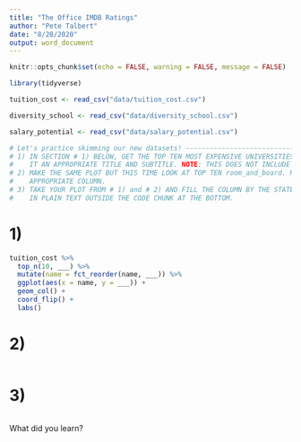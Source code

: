 ```yaml
---
title: "The Office IMDB Ratings"
author: "Pete Talbert"
date: "8/20/2020"
output: word_document
---
```


```r
knitr::opts_chunk$set(echo = FALSE, warning = FALSE, message = FALSE)

library(tidyverse)

tuition_cost <- read_csv("data/tuition_cost.csv")

diversity_school <- read_csv("data/diversity_school.csv")

salary_potential <- read_csv("data/salary_potential.csv")


```

```r
# Let's practice skimming our new datasets! -----------------------------------
# 1) IN SECTION # 1) BELOW, GET THE TOP TEN MOST EXPENSIVE UNIVERSITIES (BY out_of_state_tuition). CREATE A ORDERED FLIPPED BARPLOT FROM THIS. GIVE
#    IT AN APPROPRIATE TITLE AND SUBTITLE. NOTE: THIS DOES NOT INCLUDE count() SINCE WE ALREADY HAVE THE VALUES WE WANT; THIS IS JUST A top_n().
# 2) MAKE THE SAME PLOT BUT THIS TIME LOOK AT TOP TEN room_and_board. HINT: COPY AND PASTE YOUR FIRST PLOT INTO THE EMPTY CODE CHUNK AND JUST CHANGE THE
#    APPROPRIATE COLUMN.
# 3) TAKE YOUR PLOT FROM # 1) and # 2) AND FILL THE COLUMN BY THE STATE. WHICH STATE(S) HAS THE MOST IN THE TOP TEN FOR EACH? WRITE YOUR FINDINGS BRIEFLY
#    IN PLAIN TEXT OUTSIDE THE CODE CHUNK AT THE BOTTOM.
```

# 1)

```r
tuition_cost %>% 
  top_n(10, ___) %>% 
  mutate(name = fct_reorder(name, ___)) %>% 
  ggplot(aes(x = name, y = ___)) +
  geom_col() +
  coord_flip() +
  labs()
```

# 2)

```r

```

# 3)

```r

```

What did you learn?